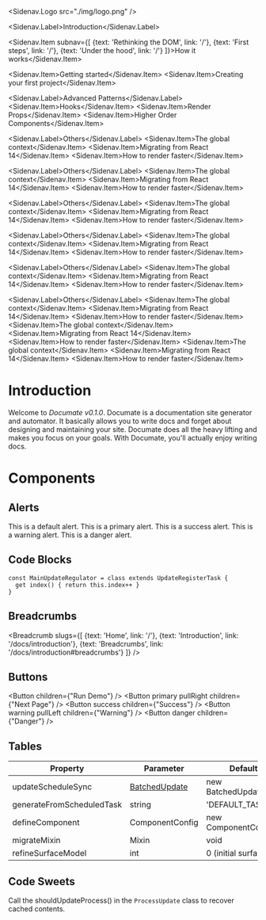 
<Sidenav>

<Sidenav.Logo src="./img/logo.png" />

<Sidenav.Label>Introduction</Sidenav.Label>

<Sidenav.Item subnav={[
  {text: 'Rethinking the DOM', link: '/'},
  {text: 'First steps', link: '/'},
  {text: 'Under the hood', link: '/'}
]}>How it works</Sidenav.Item>

<Sidenav.Item>Getting started</Sidenav.Item>
<Sidenav.Item>Creating your first project</Sidenav.Item>

<Sidenav.Label>Advanced Patterns</Sidenav.Label>
<Sidenav.Item>Hooks</Sidenav.Item>
<Sidenav.Item>Render Props</Sidenav.Item>
<Sidenav.Item>Higher Order Components</Sidenav.Item>

<Sidenav.Label>Others</Sidenav.Label>
<Sidenav.Item>The global context</Sidenav.Item>
<Sidenav.Item>Migrating from React 14</Sidenav.Item>
<Sidenav.Item>How to render faster</Sidenav.Item>

<Sidenav.Label>Others</Sidenav.Label>
<Sidenav.Item>The global context</Sidenav.Item>
<Sidenav.Item>Migrating from React 14</Sidenav.Item>
<Sidenav.Item>How to render faster</Sidenav.Item>

<Sidenav.Label>Others</Sidenav.Label>
<Sidenav.Item>The global context</Sidenav.Item>
<Sidenav.Item>Migrating from React 14</Sidenav.Item>
<Sidenav.Item>How to render faster</Sidenav.Item>

<Sidenav.Label>Others</Sidenav.Label>
<Sidenav.Item>The global context</Sidenav.Item>
<Sidenav.Item>Migrating from React 14</Sidenav.Item>
<Sidenav.Item>How to render faster</Sidenav.Item>

<Sidenav.Label>Others</Sidenav.Label>
<Sidenav.Item>The global context</Sidenav.Item>
<Sidenav.Item>Migrating from React 14</Sidenav.Item>
<Sidenav.Item>How to render faster</Sidenav.Item>

<Sidenav.Label>Others</Sidenav.Label>
<Sidenav.Item>The global context</Sidenav.Item>
<Sidenav.Item>Migrating from React 14</Sidenav.Item>
<Sidenav.Item>How to render faster</Sidenav.Item>
<Sidenav.Item>The global context</Sidenav.Item>
<Sidenav.Item>Migrating from React 14</Sidenav.Item>
<Sidenav.Item>How to render faster</Sidenav.Item>
<Sidenav.Item>The global context</Sidenav.Item>
<Sidenav.Item>Migrating from React 14</Sidenav.Item>
<Sidenav.Item>How to render faster</Sidenav.Item>

</Sidenav>

<Main
  topbar={true}
  menu={[
    {link: '/', text: 'Home'},
    {link: '/', text: 'Community'},
    {link: '/', text: 'Benchmarks'},
    {link: '/', text: 'About'},
  ]}
>

# Introduction

Welcome to *Documate v0.1.0*. Documate is a documentation site generator and automator. It basically allows you to write docs and forget
about designing and maintaining your site. Documate does all the heavy lifting and makes you focus on your goals. With Documate, you'll
actually enjoy writing docs.

# Components

## Alerts

<Alert>This is a default alert.</Alert>
<Alert primary>This is a primary alert.</Alert>
<Alert success>This is a success alert.</Alert>
<Alert warning>This is a warning alert.</Alert>
<Alert danger>This is a danger alert.</Alert>

## Code Blocks

```
const MainUpdateRegulator = class extends UpdateRegisterTask {
  get index() { return this.index++ }
}
```


## Breadcrumbs

<Breadcrumb slugs={[
  {text: 'Home', link: '/'},
  {text: 'Introduction', link: '/docs/introduction'},
  {text: 'Breadcrumbs', link: '/docs/introduction#breadcrumbs'}
]} />

## Buttons

<Button children={"Run Demo"} />
<Button primary pullRight children={"Next Page"} />
<Button success children={"Success"} />
<Button warning pullLeft children={"Warning"} />
<Button danger children={"Danger"} />

## Tables

|Property|Parameter|Default|Return value|
|---|---|---|--
|updateScheduleSync|[BatchedUpdate](http://localhost:1234/docs/dom-updates/BatchedUpdate)|new BatchedUpdate()|ScheduleType|
|generateFromScheduledTask|string|'DEFAULT_TASK'|void|
|defineComponent|ComponentConfig|new ComponentConfig()|Component|
|migrateMixin|Mixin|void|Mixin or Error|
|refineSurfaceModel|int|0 (initial surface)|void|

## Code Sweets

Call the shouldUpdateProcess() in the `ProcessUpdate` class to recover cached contents.

</Main>
